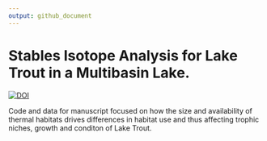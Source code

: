```yaml
---
output: github_document
---
```


# Stables Isotope Analysis for Lake Trout in a Multibasin Lake. 
[![DOI](https://zenodo.org/badge/674055860.svg)](https://zenodo.org/badge/latestdoi/674055860)

Code and data for manuscript focused on how the size and availability of thermal habitats drives differences in habitat use and thus affecting trophic niches, growth and conditon of Lake Trout.